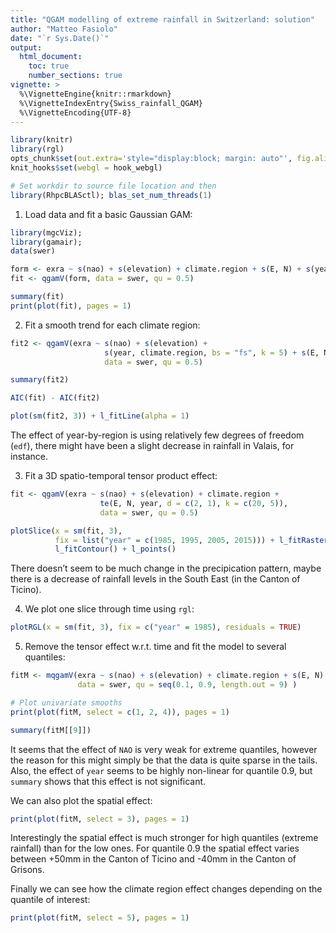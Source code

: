 ```yaml
---
title: "QGAM modelling of extreme rainfall in Switzerland: solution"
author: "Matteo Fasiolo"
date: "`r Sys.Date()`"
output: 
  html_document:
    toc: true
    number_sections: true
vignette: >
  %\VignetteEngine{knitr::rmarkdown}
  %\VignetteIndexEntry{Swiss_rainfall_QGAM}
  %\VignetteEncoding{UTF-8}
---
```

  
  
```r
library(knitr)
library(rgl)
opts_chunk$set(out.extra='style="display:block; margin: auto"', fig.align="center", tidy=FALSE)
knit_hooks$set(webgl = hook_webgl)
```

```r
# Set workdir to source file location and then
library(RhpcBLASctl); blas_set_num_threads(1)
```

1) Load data and fit a basic Gaussian GAM:
```r
library(mgcViz);
library(gamair);
data(swer)

form <- exra ~ s(nao) + s(elevation) + climate.region + s(E, N) + s(year, k = 5)
fit <- qgamV(form, data = swer, qu = 0.5)

summary(fit)
print(plot(fit), pages = 1)
```

2) Fit a smooth trend for each climate region:
```r
fit2 <- qgamV(exra ~ s(nao) + s(elevation) +
                     s(year, climate.region, bs = "fs", k = 5) + s(E, N), 
                     data = swer, qu = 0.5)

summary(fit2)

AIC(fit) - AIC(fit2)

plot(sm(fit2, 3)) + l_fitLine(alpha = 1)
```
The effect of year-by-region is using relatively few degrees of freedom (`edf`), there might have been a slight decrease in rainfall in Valais, for instance.

3) Fit a 3D spatio-temporal tensor product effect:
```r
fit <- qgamV(exra ~ s(nao) + s(elevation) + climate.region +
                    te(E, N, year, d = c(2, 1), k = c(20, 5)), 
                    data = swer, qu = 0.5)

plotSlice(x = sm(fit, 3), 
          fix = list("year" = c(1985, 1995, 2005, 2015))) + l_fitRaster() + 
          l_fitContour() + l_points()
```
There doesn't seem to be much change in the precipication pattern, maybe there is a decrease of rainfall levels in the South East (in the Canton of Ticino).

4) We plot one slice through time using `rgl`:
```r
plotRGL(x = sm(fit, 3), fix = c("year" = 1985), residuals = TRUE)
```

5) Remove the tensor effect w.r.t. time and fit the model to several quantiles:
```r
fitM <- mqgamV(exra ~ s(nao) + s(elevation) + climate.region + s(E, N) + s(year, k = 5), 
               data = swer, qu = seq(0.1, 0.9, length.out = 9) )

# Plot univariate smooths
print(plot(fitM, select = c(1, 2, 4)), pages = 1)

summary(fitM[[9]])
```
It seems that the effect of `NAO` is very weak for extreme quantiles, however the reason for this might simply be that the data is quite sparse in the tails. Also, the effect of `year` seems to be highly non-linear for quantile 0.9, but `summary` shows that this effect is not significant. 

We can also plot the spatial effect:
```r
print(plot(fitM, select = 3), pages = 1)
```
Interestingly the spatial effect is much stronger for high quantiles (extreme rainfall) than for the low ones. For quantile 0.9 the spatial effect varies between +50mm in the Canton of Ticino and -40mm in the Canton of Grisons. 

Finally we can see how the climate region effect changes depending on the quantile of interest:
```r
print(plot(fitM, select = 5), pages = 1)
```


